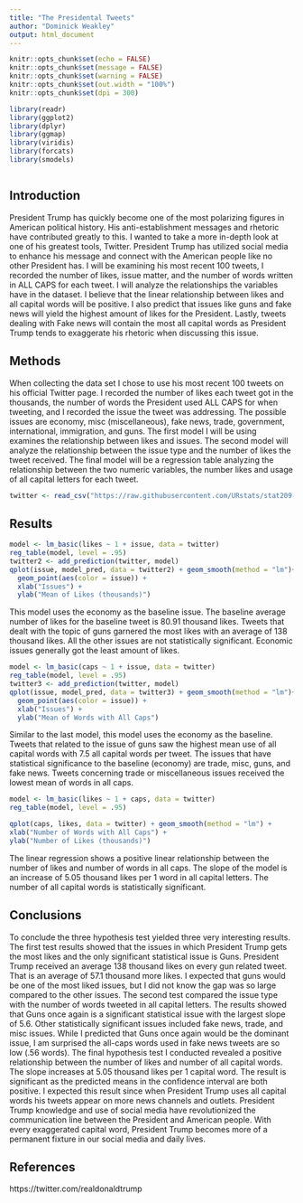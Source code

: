 ```yaml
---
title: "The Presidental Tweets"
author: "Dominick Weakley"
output: html_document
---
```


```r
knitr::opts_chunk$set(echo = FALSE)
knitr::opts_chunk$set(message = FALSE)
knitr::opts_chunk$set(warning = FALSE)
knitr::opts_chunk$set(out.width = "100%")
knitr::opts_chunk$set(dpi = 300)

library(readr)
library(ggplot2)
library(dplyr)
library(ggmap)
library(viridis)
library(forcats)
library(smodels)
```

```r
```
## Introduction
President Trump has quickly become one of the most polarizing figures in American political history.  His anti-establishment messages and rhetoric have contributed greatly to this. I wanted to take a more in-depth look at one of his greatest tools, Twitter. President Trump has utilized social media to enhance his message and connect with the American people like no other President has.  I will be examining his most recent 100 tweets, I recorded the number of likes, issue matter, and the number of words written in ALL CAPS for each tweet.  I will analyze the relationships the variables have in the dataset. I believe that the linear relationship between likes and all capital words will be positive.  I also predict that issues like guns and fake news will yield the highest amount of likes for the President.  Lastly, tweets dealing with Fake news will contain the most all capital words as President Trump tends to exaggerate his rhetoric when discussing this issue.        

## Methods
When collecting the data set I chose to use his most recent 100 tweets on his official Twitter page.  I recorded the number of likes each tweet got in the thousands, the number of words the President used ALL CAPS for when tweeting, and I recorded the issue the tweet was addressing.  The possible issues are economy, misc (miscellaneous), fake news, trade, government, international, immigration, and guns.  The first model I will be using examines the relationship between likes and issues.  The second model will analyze the relationship between the issue type and the number of likes the tweet received.  The final model will be a regression table analyzing the relationship between the two numeric variables, the number likes and usage of all capital letters for each tweet.   
```r
twitter <- read_csv("https://raw.githubusercontent.com/URstats/stat209-s18-dominickweakley/master/Twitter%20-%20Sheet1-2.csv")

```

## Results
```r
model <- lm_basic(likes ~ 1 + issue, data = twitter)
reg_table(model, level = .95)
twitter2 <- add_prediction(twitter, model)
qplot(issue, model_pred, data = twitter2) + geom_smooth(method = "lm")+
  geom_point(aes(color = issue)) +
  xlab("Issues") +
  ylab("Mean of Likes (thousands)")
```
This model uses the economy as the baseline issue. The baseline average number of likes for the baseline tweet is 80.91 thousand likes.  Tweets that dealt with the topic of guns garnered the most likes with an average of 138 thousand likes.  All the other issues are not statistically significant.  Economic issues generally got the least amount of likes.


```r
model <- lm_basic(caps ~ 1 + issue, data = twitter)
reg_table(model, level = .95)
twitter3 <- add_prediction(twitter, model)
qplot(issue, model_pred, data = twitter3) + geom_smooth(method = "lm")+
  geom_point(aes(color = issue)) +
  xlab("Issues") +
  ylab("Mean of Words with All Caps")
```
Similar to the last model, this model uses the economy as the baseline.  Tweets that related to the issue of guns saw the highest mean use of all capital words with 7.5 all capital words per tweet.  The issues that have statistical significance to the baseline (economy) are trade, misc, guns, and fake news.  Tweets concerning trade or miscellaneous issues received the lowest mean of words in all caps.


```r
model <- lm_basic(likes ~ 1 + caps, data = twitter)
reg_table(model, level = .95)

qplot(caps, likes, data = twitter) + geom_smooth(method = "lm") +
xlab("Number of Words with All Caps") +
ylab("Number of Likes (thousands)")
```
The linear regression shows a positive linear relationship between the number of likes and number of words in all caps.  The slope of the model is an increase of 5.05 thousand likes per 1 word in all capital letters. The number of all capital words is statistically significant.        

## Conclusions
To conclude the three hypothesis test yielded three very interesting results.  The first test results showed that the issues in which President Trump gets the most likes and the only significant statistical issue is Guns.  President Trump received an average 138 thousand likes on every gun related tweet.  That is an average of 57.1 thousand more likes. I expected that guns would be one of the most liked issues, but I did not know the gap was so large compared to the other issues.  The second test compared the issue type with the number of words tweeted in all capital letters.  The results showed that Guns once again is a significant statistical issue with the largest slope of 5.6.  Other statistically significant issues included fake news, trade, and misc issues.  While I predicted that Guns once again would be the dominant issue, I am surprised the all-caps words used in fake news tweets are so low (.56 words).  The final hypothesis test I conducted revealed a positive relationship between the number of likes and number of all capital words.  The slope increases at 5.05 thousand likes per 1 capital word.  The result is significant as the predicted means in the confidence interval are both positive.  I expected this result since when President Trump uses all capital words his tweets appear on more news channels and outlets.  President Trump knowledge and use of social media have revolutionized the communication line between the President and American people.  With every exaggerated capital word, President Trump becomes more of a permanent fixture in our social media and daily lives.         


## References
https://twitter.com/realdonaldtrump
